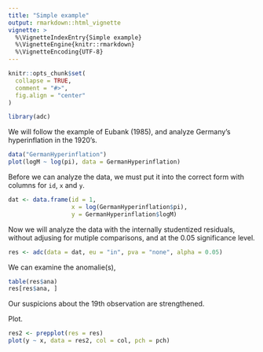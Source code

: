 ```yaml
---
title: "Simple example"
output: rmarkdown::html_vignette
vignette: >
  %\VignetteIndexEntry{Simple example}
  %\VignetteEngine{knitr::rmarkdown}
  %\VignetteEncoding{UTF-8}
---
```


```r
knitr::opts_chunk$set(
  collapse = TRUE,
  comment = "#>",
  fig.align = "center"
)
```

```r
library(adc)
```

We will follow the example of Eubank (1985), and analyze Germany's hyperinflation in the 1920's.
```r
data("GermanHyperinflation")
plot(logM ~ log(pi), data = GermanHyperinflation)
```

Before we can analyze the data, we must put it into the correct form with columns for `id`, `x` and `y`.
```r
dat <- data.frame(id = 1,
                  x = log(GermanHyperinflation$pi),
                  y = GermanHyperinflation$logM)
```

Now we will analyze the data with the internally studentized residuals, without adjusing for mutiple comparisons, and at the $0.05$ significance level.
```r
res <- adc(data = dat, eu = "in", pva = "none", alpha = 0.05)
```

We can examine the anomalie(s),
```r
table(res$ana)
res[res$ana, ]
```
Our suspicions about the 19th observation are strengthened.

Plot.
```r
res2 <- prepplot(res = res)
plot(y ~ x, data = res2, col = col, pch = pch)
```
